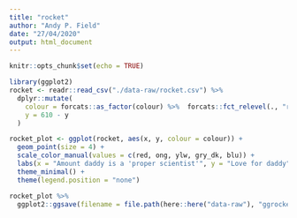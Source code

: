 ```yaml
---
title: "rocket"
author: "Andy P. Field"
date: "27/04/2020"
output: html_document
---
```


```r
knitr::opts_chunk$set(echo = TRUE)
```

```r
library(ggplot2)
rocket <- readr::read_csv("./data-raw/rocket.csv") %>% 
  dplyr::mutate(
    colour = forcats::as_factor(colour) %>%  forcats::fct_relevel(., "red", "ong", "ylw", "gry_dk", "blu"),
    y = 610 - y
  )

rocket_plot <- ggplot(rocket, aes(x, y, colour = colour)) +
  geom_point(size = 4) +
  scale_color_manual(values = c(red, ong, ylw, gry_dk, blu)) +
  labs(x = "Amount daddy is a 'proper scientist'", y = "Love for daddy", title = "Rocket plot") +
  theme_minimal() +
  theme(legend.position = "none")

rocket_plot %>%
  ggplot2::ggsave(filename = file.path(here::here("data-raw"), "ggrocket.png"), width = 10, height = 10, unit = "cm")
  

```

